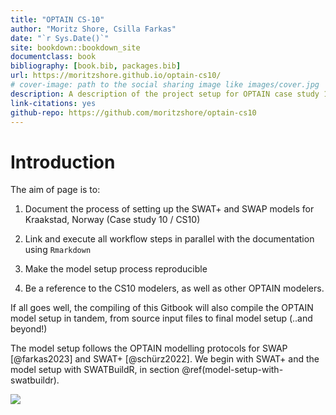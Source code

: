 ```yaml
---
title: "OPTAIN CS-10"
author: "Moritz Shore, Csilla Farkas"
date: "`r Sys.Date()`"
site: bookdown::bookdown_site
documentclass: book
bibliography: [book.bib, packages.bib]
url: https://moritzshore.github.io/optain-cs10/
# cover-image: path to the social sharing image like images/cover.jpg
description: A description of the project setup for OPTAIN case study 10
link-citations: yes
github-repo: https://github.com/moritzshore/optain-cs10
---
```


# Introduction

The aim of page is to:

1.  Document the process of setting up the SWAT+ and SWAP models for Kraakstad, Norway (Case study 10 / CS10)

2.  Link and execute all workflow steps in parallel with the documentation using `Rmarkdown`

3.  Make the model setup process reproducible

4.  Be a reference to the CS10 modelers, as well as other OPTAIN modelers.

If all goes well, the compiling of this Gitbook will also compile the OPTAIN model setup in tandem, from source input files to final model setup (..and beyond!)

The model setup follows the OPTAIN modelling protocols for SWAP [@farkas2023] and SWAT+ [@schürz2022]. We begin with SWAT+ and the model setup with SWATBuildR, in section \@ref(model-setup-with-swatbuildr).

![](figures/banner.png)

